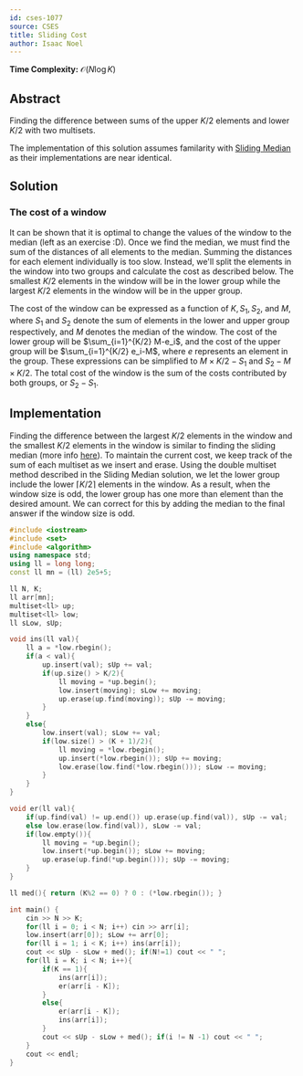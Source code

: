 ```yaml
---
id: cses-1077
source: CSES
title: Sliding Cost
author: Isaac Noel
---
```


**Time Complexity:** $\mathcal{O}(N\log K)$

## Abstract

Finding the difference between sums of the upper $K/2$ elements and lower $K/2$ with two multisets.

<Warning>

The implementation of this solution assumes familarity with [Sliding Median](/gold/sliding#problem-https://cses.fi/problemset/task/1076) as their implementations are near identical.

</Warning>

## Solution

### The cost of a window

It can be shown that it is optimal to change the values of the window to the median (left as an exercise :D). Once we find the median, we must find the sum of the distances of all elements to the median. Summing the distances for each element individually is too slow. Instead, we'll split the elements in the window into two groups and calculate the cost as described below. The smallest $K/2$ elements in the window will be in the lower group while the largest $K/2$ elements in the window will be in the upper group.

The cost of the window can be expressed as a function of $K,S_1,S_2$, and $M$, where $S_1$ and $S_2$ denote the sum of elements in the lower and upper group respectively, and $M$ denotes the median of the window. The cost of the lower group will be $\sum_{i=1}^{K/2} M-e_i$, and the cost of the upper group will be $\sum_{i=1}^{K/2} e_i-M$, where $e$ represents an element in the group. These expressions can be simplified to $M\times K/2 - S_1$ and $S_2 - M\times K/2$. The total cost of the window is the sum of the costs contributed by both groups, or $S_2-S_1$.

## Implementation

Finding the difference between the largest $K/2$ elements in the window and the smallest $K/2$ elements in the window is similar to finding the sliding median (more info [here](/solutions/cses-1076?lang=cpp)). To maintain the current cost, we keep track of the sum of each multiset as we insert and erase. Using the double multiset method described in the Sliding Median solution, we let the lower group include the lower $\lceil K/2 \rceil$ elements in the window. As a result, when the window size is odd, the lower group has one more than element than the desired amount. We can correct for this by adding the median to the final answer if the window size is odd. 


```cpp
#include <iostream>
#include <set>
#include <algorithm>
using namespace std;
using ll = long long;
const ll mn = (ll) 2e5+5;

ll N, K;
ll arr[mn];
multiset<ll> up;
multiset<ll> low;
ll sLow, sUp;

void ins(ll val){
    ll a = *low.rbegin();
    if(a < val){
        up.insert(val); sUp += val;
        if(up.size() > K/2){
            ll moving = *up.begin();
            low.insert(moving); sLow += moving;
            up.erase(up.find(moving)); sUp -= moving;
        }
    }
    else{
        low.insert(val); sLow += val;
        if(low.size() > (K + 1)/2){
            ll moving = *low.rbegin();
            up.insert(*low.rbegin()); sUp += moving;
            low.erase(low.find(*low.rbegin())); sLow -= moving;
        }
    }
}

void er(ll val){
    if(up.find(val) != up.end()) up.erase(up.find(val)), sUp -= val;
    else low.erase(low.find(val)), sLow -= val;
    if(low.empty()){
        ll moving = *up.begin();
        low.insert(*up.begin()); sLow += moving;
        up.erase(up.find(*up.begin())); sUp -= moving;
    }
}

ll med(){ return (K%2 == 0) ? 0 : (*low.rbegin()); }

int main() {
    cin >> N >> K;
    for(ll i = 0; i < N; i++) cin >> arr[i];
    low.insert(arr[0]); sLow += arr[0];
    for(ll i = 1; i < K; i++) ins(arr[i]);
    cout << sUp - sLow + med(); if(N!=1) cout << " ";
    for(ll i = K; i < N; i++){
        if(K == 1){
            ins(arr[i]);
            er(arr[i - K]);
        }
        else{
            er(arr[i - K]);
            ins(arr[i]);
        }
        cout << sUp - sLow + med(); if(i != N -1) cout << " ";
    }
    cout << endl;
}
```

